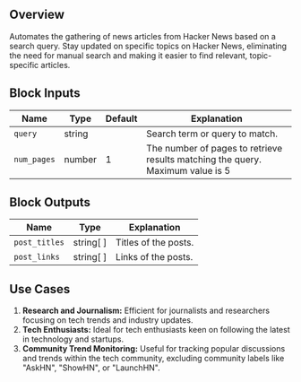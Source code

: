 ## Overview

Automates the gathering of news articles from Hacker News based on a search query. Stay updated on specific topics on Hacker News, eliminating the need for manual search and making it easier to find relevant, topic-specific articles.

## Block Inputs

| Name        | Type   | Default | Explanation                                                                    |
| ----------- | ------ | ------- | ------------------------------------------------------------------------------ |
| `query`     | string |         | Search term or query to match.                                                 |
| `num_pages` | number | 1       | The number of pages to retrieve results matching the query. Maximum value is 5 |

## Block Outputs

| Name          | Type      | Explanation          |
| ------------- | --------- | -------------------- |
| `post_titles` | string[ ] | Titles of the posts. |
| `post_links`  | string[ ] | Links of the posts.  |

## Use Cases

1. **Research and Journalism:** Efficient for journalists and researchers focusing on tech trends and industry updates.
2. **Tech Enthusiasts:** Ideal for tech enthusiasts keen on following the latest in technology and startups.
3. **Community Trend Monitoring:** Useful for tracking popular discussions and trends within the tech community, excluding community labels like "AskHN", "ShowHN", or "LaunchHN".
